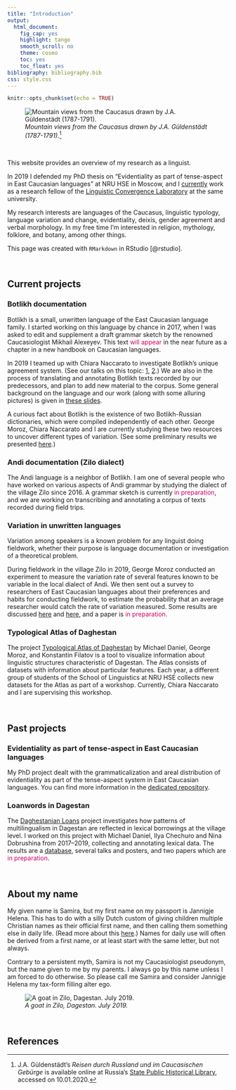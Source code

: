 ```yaml
---
title: "Introduction"
output:
  html_document:
    fig_cap: yes
    highlight: tango
    smooth_scroll: no
    theme: cosmo
    toc: yes
    toc_float: yes
bibliography: bibliography.bib
css: style.css
---
```



```r
knitr::opts_chunk$set(echo = TRUE)
```

![*Mountain views from the Caucasus drawn by J.A. Güldenstädt (1787-1791)*.[^3]](images/berg.png)

[^3]: J.A. Güldenstädt's *Reisen durch Russland und im Caucasischen Gebürge* is available online at Russia's [State Public Historical Library](http://elib.shpl.ru/ru/nodes/26689-guldenstadt-j-a-reisen-durch-russland-und-im-caucasischen-geburge-st-petersburg-1787-1791), accessed on 10.01.2020.

<br>

This website provides an overview of my research as a linguist.

In 2019 I defended my PhD thesis on "Evidentiality as part of tense-aspect in East Caucasian languages" at NRU HSE in Moscow, and I [currently](https://www.hse.ru/en/staff/samiraverhees?_r=idm139719052197344) work as a research fellow of the [Linguistic Convergence Laboratory](https://ilcl.hse.ru/en/) at the same university.

My research interests are languages of the Caucasus, linguistic typology, language variation and change, evidentiality, deixis, gender agreement and verbal morphology. In my free time I'm interested in religion, mythology, folklore, and botany, among other things.

This page was created with `RMarkdown` in RStudio [@rstudio].


<br>

## Current projects

### Botlikh documentation
Botlikh is a small, unwritten language of the East Caucasian language family. I started working on this language by chance in 2017, when I was asked to edit and supplement a draft grammar sketch by the renowned Caucasiologist Mikhail Alexeyev. This text <span style="color: #CC0066;">will appear</span> in the near future as a chapter in a new handbook on Caucasian languages.

In 2019 I teamed up with Chiara Naccarato to investigate Botlikh's unique agreement system. (See our talks on this topic: [1](https://github.com/sverhees/2019sle_ordinals), [2](https://github.com/sverhees/2019_Animacy-origin).) We are also in the process of translating and annotating Botlikh texts recorded by our predecessors, and plan to add new material to the corpus. Some general background on the language and our work (along with some alluring pictures) is given in [these slides](https://github.com/sverhees/2019_labseminar_botlikh/blob/master/201910_labseminar_Botlikh(slides).pdf).

A curious fact about Botlikh is the existence of two Botlikh-Russian dictionaries, which were compiled independently of each other. George Moroz, Chiara Naccarato and I are currently studying these two resources to uncover different types of variation. (See some preliminary results we presented [here](https://github.com/sverhees/2019_Botlikh_dictionaries).)

### Andi documentation (Zilo dialect)
The Andi language is a neighbor of Botlikh. I am one of several people who have worked on various aspects of Andi grammar by studying the dialect of the village Zilo since 2016. A grammar sketch is currently <span style="color: #CC0066;">in preparation</span>, and we are working on transcribing and annotating a corpus of texts recorded during field trips.

### Variation in unwritten languages
Variation among speakers is a known problem for any linguist doing fieldwork, whether their purpose is language documentation or investigation of a theoretical problem.

During fieldwork in the village Zilo in 2019, George Moroz conducted an experiment to measure the variation rate of several features known to be variable in the local dialect of Andi. We then sent out a survey to researchers of East Caucasian languages about their preferences and habits for conducting fieldwork, to estimate the probability that an average researcher would catch the rate of variation measured. Some results are discussed [here](https://github.com/agricolamz/2019.11.26_ConLab_Zilo_variation) and [here](https://github.com/agricolamz/2020.04.24_RSUH_Zilo_variation), and a paper is <span style="color: #CC0066;">in preparation.</span>

### Typological Atlas of Daghestan
The project [Typological Atlas of Daghestan](https://ilcl.hse.ru/en/projects) by Michael Daniel, George Moroz, and Konstantin Filatov is a tool to visualize information about linguistic structures characteristic of Dagestan. The Atlas consists of datasets with information about particular features. Each year, a different group of students of the School of Linguistics at NRU HSE collects new datasets for the Atlas as part of a workshop. Currently, Chiara Naccarato and I are supervising this workshop.

<br>

## Past projects

### Evidentiality as part of tense-aspect in East Caucasian languages
My PhD project dealt with the grammaticalization and areal distribution of evidentiality as part of the tense-aspect system in East Caucasian languages. You can find more information in the [dedicated repository](https://github.com/sverhees/dissertation_evidentiality/home.html).

### Loanwords in Dagestan
The [Daghestanian Loans](https://ilcl.hse.ru/en/projects) project investigates how patterns of multilingualism in Dagestan are reflected in lexical borrowings at the village level. I worked on this project with Michael Daniel, Ilya Chechuro and Nina Dobrushina from 2017--2019, collecting and annotating lexical data. The results are a [database](https://lingconlab.github.io/Dagloan_database/DL_database.html), several talks and posters, and two papers which are <span style="color: #CC0066;">in preparation</span>.

<br>

## About my name

My given name is Samira, but my first name on my passport is Jannigje Helena. This has to do with a silly Dutch custom of giving children multiple Christian names as their official first name, and then calling them something else in daily life. (Read more about this [here](https://dutchreview.com/featured/what-is-a-roepnaam-explained/).) Names for daily use will often be derived from a first name, or at least start with the same letter, but not always.

Contrary to a persistent myth, Samira is not my Caucasiologist pseudonym, but the name given to me by my parents. I always go by this name unless I am forced to do otherwise. So please call me Samira and consider Jannigje Helena my tax-form filling alter ego.

![*A goat in Zilo, Dagestan. July 2019.*](images/goat.png)

<br>

## References
